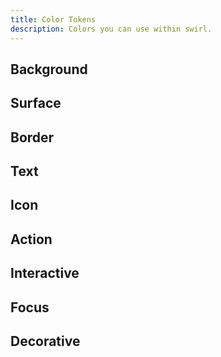 ```yaml
---
title: Color Tokens
description: Colors you can use within swirl.
---
```


## Background

<ColorTokens colorCategory="background" />

## Surface

<ColorTokens colorCategory="surface" />

## Border

<ColorTokens colorCategory="border" />

## Text

<ColorTokens colorCategory="text" />

## Icon

<ColorTokens colorCategory="icon" />

## Action

<ColorTokens colorCategory="action" />

## Interactive

<ColorTokens colorCategory="interactive" />

## Focus

<ColorTokens colorCategory="focus" />

## Decorative

<ColorTokens colorCategory="decorative" />
